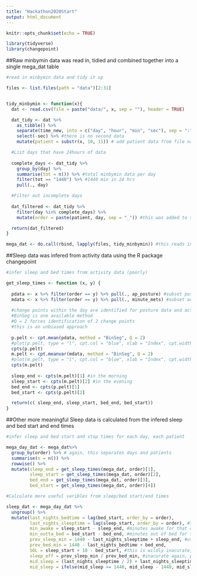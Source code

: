 ```yaml
---
title: "Hackathon2020Start"
output: html_document
---
```


```r
knitr::opts_chunk$set(echo = TRUE)

library(tidyverse)
library(changepoint)

```

##Raw minbymin data was read in, tidied and combined together into a single mega_dat table

```r

#read in minbymin data and tidy it up

files <- list.files(path = "data")[2:31]


tidy_minbymin <- function(x){ 
  dat <- read.csv(file = paste("data/", x, sep = ""), header = TRUE)

  dat_tidy <- dat %>% 
    as_tibble() %>% 
    separate(time_new, into = c("day", "hour", "min", "sec"), sep = ":") %>% #separate date:time var into columns
    select(-sec) %>% #there is no second data
    mutate(patient = substr(x, 10, 11)) # add patient data from file name

  #List days that have 24hours of data
  
  complete_days <- dat_tidy %>% 
    group_by(day) %>% 
    summarise(tot = n()) %>% #total minbymin data per day
    filter(tot == "1440") %>% #1440 min in 24 hrs
    pull(., day)

  #Filter out incomplete days
  
  dat_filtered <- dat_tidy %>%
    filter(day %in% complete_days) %>%
    mutate(order = paste(patient, day, sep = "_")) #this was added to separate days and patients with a single variables

  return(dat_filtered)
}

mega_dat <- do.call(rbind, lapply(files, tidy_minbymin)) #this reads in, tidies, and binds all patient data


```

##Sleep data was infered from activity data using the R package changepoint

```r

#infer sleep and bed times from activity data (poorly)

get_sleep_times <- function (x, y) {
  
  pdata <- x %>% filter(order == y) %>% pull(., ap_posture) #subset posture data for a single day for a single patient
  mdata <- x %>% filter(order == y) %>% pull(., minute_mets) #subset activity data for a single day for a single patient
  
  #change points within the day are identified for posture data and activity data
  #BinSeg is one available method
  #Q = 2 forces identification of 2 change points 
  #this is an unbiased approach
  
  p.pelt <- cpt.mean(pdata, method = "BinSeg", Q = 2)
  #plot(p.pelt, type = "l", cpt.col = "blue", xlab = "Index", cpt.width = 4)
  cpts(p.pelt)
  m.pelt <- cpt.meanvar(mdata, method = "BinSeg", Q = 2)
  #plot(m.pelt, type = "l", cpt.col = "blue", xlab = "Index", cpt.width = 4)
  cpts(m.pelt)
  
  sleep_end <- cpts(m.pelt)[1] #in the morning
  sleep_start <- cpts(m.pelt)[2] #in the evening
  bed_end <- cpts(p.pelt)[1]
  bed_start <- cpts(p.pelt)[2]

  return(c( sleep_end, sleep_start, bed_end, bed_start))
}

```

##Other more meaningful Sleep data is calculated from the infered sleep and bed start and end times

```r

#infer sleep and bed start and stop times for each day, each patient

mega_day_dat <- mega_dat%>% 
  group_by(order) %>% # again, this separates days and patients
  summarise(n = n()) %>% 
  rowwise() %>% 
  mutate(sleep_end = get_sleep_times(mega_dat, order)[1], 
         sleep_start = get_sleep_times(mega_dat, order)[2], 
         bed_end = get_sleep_times(mega_dat, order)[3], 
         bed_start = get_sleep_times(mega_dat, order)[4])

#Calculate more useful varibles from sleep/bed start/end times

sleep_dat <- mega_day_dat %>% 
  ungroup() %>% 
  mutate(last_nights_bedtime = lag(bed_start, order_by = order), 
         last_nights_sleeptime = lag(sleep_start, order_by = order), #this created shifted column for combining the sleep time from the previous day such that the total length of a single sleep can be calculated for the previous night
         min_awake = sleep_start - sleep_end, #minutes awake for that day
         min_outta_bed = bed_start - bed_end, #minutes out of bed for that day
         prev_sleep_min = 1440 - last_nights_sleeptime + sleep_end, #using the lagged column, total sleep minutes is calculated
         prev_bed_min = 1440 - last_nights_bedtime + bed_end, 
         SOL = sleep_start + 10 - bed_start, #this is wildly inacurate, often reporting patients fell asleep before lying down
         sleep_eff = prev_sleep_min / prev_bed_min, #inacurate again, patients often spend more time sleeping than lying down
         mid_sleep = (last_nights_sleeptime / 2) + last_nights_sleeptime, #find the mid point of the previous days sleep
         mid_sleep = ifelse(mid_sleep >= 1440, mid_sleep - 1440, mid_sleep)) #correct if midpoint occurs in the current day


```